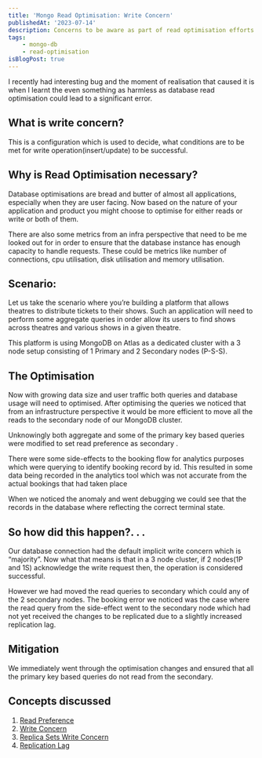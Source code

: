 ```yaml
---
title: 'Mongo Read Optimisation: Write Concern'
publishedAt: '2023-07-14'
description: Concerns to be aware as part of read optimisation efforts in MongoDB
tags:
    - mongo-db
    - read-optimisation
isBlogPost: true
---
```


I recently had interesting bug and the moment of realisation that caused it is when I learnt the even something as harmless as database read optimisation could lead to a significant error.

## What is write concern?

This is a configuration which is used to decide, what conditions are to be met for write operation(insert/update) to be successful.

## Why is Read Optimisation necessary?

Database optimisations are bread and butter of almost all applications, especially when they are user facing. Now based on the nature of your application and product you might choose to optimise for either reads or write or both of them.

There are also some metrics from an infra perspective that need to be me looked out for in order to ensure that the database instance has enough capacity to handle requests. These could be metrics like number of connections, cpu utilisation, disk utilisation and memory utilisation.

## Scenario:

Let us take the scenario where you’re building a platform that allows theatres to distribute tickets to their shows. Such an application will need to perform some aggregate queries in order allow its users to find shows across theatres and various shows in a given theatre.

This platform is using MongoDB on Atlas as a dedicated cluster with a 3 node setup consisting of 1 Primary and 2 Secondary nodes (P-S-S).

## The Optimisation

Now with growing data size and user traffic both queries and database usage will need to optimised. After optimising the queries we noticed that from an infrastructure perspective it would be more efficient to move all the reads to the secondary node of our MongoDB cluster.

Unknowingly both aggregate and some of the primary key based queries were modified to set read preference as secondary .

There were some side-effects to the booking flow for analytics purposes which were querying to identify booking record by id. This resulted in some data being recorded in the analytics tool which was not accurate from the actual bookings that had taken place

When we noticed the anomaly and went debugging we could see that the records in the database where reflecting the correct terminal state.

## So how did this happen?. . .

Our database connection had the default implicit write concern which is “majority”. Now what that means is that in a 3 node cluster, if 2 nodes(1P and 1S) acknowledge the write request then, the operation is considered successful.

However we had moved the read queries to secondary which could any of the 2 secondary nodes. The booking error we noticed was the case where the read query from the side-effect went to the secondary node which had not yet received the changes to be replicated due to a slightly increased replication lag.

## Mitigation

We immediately went through the optimisation changes and ensured that all the primary key based queries do not read from the secondary.

## Concepts discussed

1. [Read Preference](https://www.mongodb.com/docs/manual/core/read-preference/)
2. [Write Concern](https://www.mongodb.com/docs/manual/reference/write-concern/)
3. [Replica Sets Write Concern](https://www.mongodb.com/docs/manual/core/replica-set-write-concern/)
4. [Replication Lag](https://www.mongodb.com/docs/manual/core/replica-set-oplog/#replication-lag-and-flow-control)
